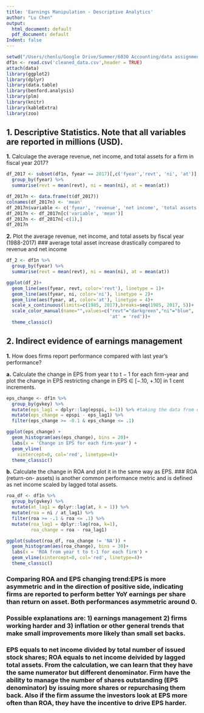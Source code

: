 ```yaml
---
title: 'Earnings Manipulation - Descriptive Analytics'
author: "Lu Chen"
output:
  html_document: default
  pdf_document: default
Indent: false
---
```


```r
setwd("/Users/chenlu/Google Drive/Summer/6030 Accounting/data assignment1")
df1n <- read.csv('cleaned_data.csv',header = TRUE)
attach(data)
library(ggplot2)
library(dplyr)
library(data.table)
library(benford.analysis)
library(plm)
library(knitr)
library(kableExtra)
library(zoo)
```


## 1. Descriptive Statistics. Note that all variables are reported in millions (USD).

**1.** Calculage the average revenue, net income, and total assets for a firm in fiscal year 2017?
```r
df_2017 <- subset(df1n, fyear == 2017)[,c('fyear','revt', 'ni', 'at')] %>% 
  group_by(fyear) %>% 
  summarise(revt = mean(revt), ni = mean(ni), at = mean(at)) 

df_2017n <- data.frame(t(df_2017))
colnames(df_2017n) <- 'mean'
df_2017n$variable <- c('fyear', 'revenue', 'net income', 'total assets')
df_2017n <- df_2017n[c('variable', 'mean')]
df_2017n <- df_2017n[-c(1),]
df_2017n
```

**2.** Plot the average revenue, net income, and total assets by fiscal year (1988-2017)
### average total asset increase drastically compared to revenue and net income
```r
df_2 <- df1n %>% 
  group_by(fyear) %>% 
  summarise(revt = mean(revt), ni = mean(ni), at = mean(at))

ggplot(df_2)+
  geom_line(aes(fyear, revt, color='revt'), linetype = 1)+
  geom_line(aes(fyear, ni, color='ni'), linetype = 2)+
  geom_line(aes(fyear, at, color='at'), linetype = 4)+
  scale_x_continuous(limits=c(1985, 2017),breaks=seq(1985, 2017, 5))+
  scale_color_manual(name="",values=c("revt"="darkgreen","ni"="blue", 
                                      'at' = 'red'))+
  theme_classic()
```

## 2. Indirect evidence of earnings management

**1.** How does firms report performance compared with last year’s performance?

**a.** Calculate the change in EPS from year t to t − 1 for each firm-year and plot the change in EPS restricting change in EPS ∈ [−.10, +.10] in 1 cent increments.
```r
eps_change <- df1n %>% 
  group_by(gvkey) %>% 
  mutate(eps_lag1 = dplyr::lag(epspi, k=1)) %>% #taking the data from one row above
  mutate(eps_change = epspi - eps_lag1) %>% 
  filter(eps_change >= -0.1 & eps_change <= .1)

ggplot(eps_change) +
  geom_histogram(aes(eps_change), bins = 20)+
  labs(x = 'Change in EPS for each firm-year') + 
  geom_vline(
    xintercept=0, col='red', linetype=4)+
  theme_classic()

```

**b.** Calculate the change in ROA and plot it in the same way as EPS. 
### ROA (return-on- assets) is another common performance metric and is defined as net income scaled by lagged total assets.

```r
roa_df <- df1n %>% 
  group_by(gvkey) %>% 
  mutate(at_lag1 = dplyr::lag(at, k = 1)) %>% 
  mutate(roa = ni / at_lag1) %>% 
  filter(roa >= -.1 & roa <= .1) %>% 
  mutate(roa_lag1 = dplyr::lag(roa, k=1),
         roa_change = roa - roa_lag1)

ggplot(subset(roa_df, roa_change != 'NA')) + 
  geom_histogram(aes(roa_change), bins = 30)+
  labs(x = 'ROA from year t to t-1 for each firm') + 
  geom_vline(xintercept=0, col='red', linetype=4)+
  theme_classic()
```
### Comparing ROA and EPS changing trend:EPS is more asymmetric and in the direction of positive side, indicating firms are reported to perform better YoY earnings per share than return on asset. Both performances asymmetric around 0.
### Possible explanations are: 1) earnings management 2) firms working harder and 3) inflation or other general trends that make small improvements more likely than small set backs.
### EPS equals to net income divided by total number of issued stock shares; ROA equals to net income deivided by lagged total assets. From the calculation, we can learn that they have the same numerator but different denominator. Firm have the ability to manage the number of shares outstanding (EPS denominator) by issuing more shares or repurchasing them back. Also if the firm assume the investors look at EPS more often than ROA, they have the incentive to drive EPS harder. 


